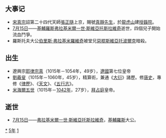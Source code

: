 {{yearTOC|1015|契丹'''[[開泰_(遼聖宗)|開泰]]四年'''；北宋'''[[大中祥符|大中祥符]]八年'''；大理'''[[明启|明启]]六年'''；越南'''[[順天_(李公蘊)|順天]]六年'''；日本'''[[長和|長和]]四年'''}}

== 大事记 ==
*[[宋真宗|宋真宗]]詔第二十四代天師[[張正隨|張正隨]]上京，賜號[[真靜先生|真靜先生]]，於[[龍虎山|龍虎山]]建[[授籙院|授籙院]]。
*[[7月15日|7月15日]]——[[基輔羅斯|基輔羅斯]][[弗拉基米爾一世·斯維亞托斯拉維奇|弗拉基米爾一世·斯維亞托斯拉維奇]]逝世，四個兒子開始流血鬥爭。
*羅斯托夫大公[[伯里斯·弗拉基米羅維奇|伯里斯·弗拉基米羅維奇]]被堂兄[[惡棍斯維亞托波爾克|惡棍斯維亞托波爾克]]暗殺。

== 出生 ==
* 遼興宗[[辽兴宗|耶律宗真]]（1015年－1054年，49岁），[[辽朝|遼國]]第七位皇帝
* [[劉羲叟|劉羲叟]]（1015年－1060年，45岁），精算術，兼通《[[大衍|大衍]]》諸歷。修[[唐史|唐史]]，專修《[[律歷|律歷]]》、《[[天文学|天文]]》、《[[五行志|五行志]]》。
* [[米海爾五世|米海爾五世]]（1015年－[[1042年|1042年]]，27岁），[[拜占庭|拜占庭]]皇帝。

== 逝世 ==
{{Wikisource year mention}}
* [[7月15日|7月15日]]——[[弗拉基米爾一世·斯維亞托斯拉維奇|弗拉基米爾一世·斯維亞托斯拉維奇]]，[[基輔羅斯|基輔羅斯]]大公。

[[Category:1015年|*]]
[[Category:1010年代|5年]]
[[Category:11世纪各年|1]]